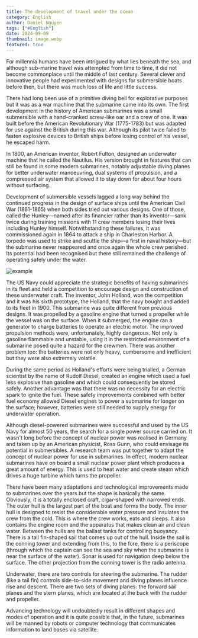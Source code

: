 ```yaml
---
title: The development of travel under the ocean
category: English
author: Daniel Nguyen
tags: ["#English"]
date: 2024-09-09
thumbnail: image.webp
featured: true
---
```


For millennia humans have been intrigued by what lies beneath the sea, and although sub-marine travel was attempted from time to time, it did not become commonplace until the middle of last century. Several clever and innovative people had experimented with designs for submersible boats before then, but there was much loss of life and little success.

There had long been use of a primitive diving bell for explorative purposes but it was as a war machine that the submarine came into its own. The first development in the history of American submarines was a small submersible with a hand-cranked screw-like oar and a crew of one. It was built before the American Revolutionary War (1775-1783) but was adapted for use against the British during this war. Although its pilot twice failed to fasten explosive devices to British ships before losing control of his vessel, he escaped harm.

In 1800, an American inventor, Robert Fulton, designed an underwater machine that he called the Nautilus. His version brought in features that can still be found in some modern submarines, notably adjustable diving planes for better underwater manoeuvring, dual systems of propulsion, and a compressed air system that allowed it to stay down for about four hours without surfacing.

Development of submersible vessels lagged a long way behind the continued progress in the design of surface ships until the American Civil War (1861-1865) when both sides tried out various designs. One of those, called the Hunley—named after its financier rather than its inventor—sank twice during training missions with 11 crew members losing their lives including Hunley himself. Notwithstanding these failures, it was commissioned again in 1864 to attack a ship in Charleston Harbor. A torpedo was used to strike and scuttle the ship—a first in naval history—but the submarine never reappeared and once again the whole crew perished. Its potential had been recognised but there still remained the challenge of operating safely under the water.

![example](./1.png 'example')

The US Navy could appreciate the strategic benefits of having submarines in its fleet and held a competition to encourage design and construction of these underwater craft. The inventor, John Holland, won the competition and it was his sixth prototype, the Holland, that the navy bought and added to its fleet in 1900. This submarine was quite different from previous designs. It was propelled by a gasoline engine that turned a propeller while the vessel was on the surface. When it submerged, the engine ran a generator to charge batteries to operate an electric motor. The improved propulsion methods were, unfortunately, highly dangerous. Not only is gasoline flammable and unstable, using it in the restricted environment of a submarine posed quite a hazard for the crewmen. There was another problem too: the batteries were not only heavy, cumbersome and inefficient but they were also extremely volatile.

During the same period as Holland's efforts were being trialled, a German scientist by the name of Rudolf Diesel, created an engine which used a fuel less explosive than gasoline and which could consequently be stored safely. Another advantage was that there was no necessity for an electric spark to ignite the fuel. These safety improvements combined with better fuel economy allowed Diesel engines to power a submarine for longer on the surface; however, batteries were still needed to supply energy for underwater operation.

Although diesel-powered submarines were successful and used by the US Navy for almost 50 years, the search for a single power source carried on. It wasn't long before the concept of nuclear power was realised in Germany and taken up by an American physicist, Ross Gunn, who could envisage its potential in submersibles. A research team was put together to adapt the concept of nuclear power for use in submarines. In effect, modern nuclear submarines have on board a small nuclear power plant which produces a great amount of energy. This is used to heat water and create steam which drives a huge turbine which turns the propeller.

There have been many adaptations and technological improvements made to submarines over the years but the shape is basically the same. Obviously, it is a totally enclosed craft, cigar-shaped with narrowed ends. The outer hull is the largest part of the boat and forms the body. The inner hull is designed to resist the considerable water pressure and insulates the crew from the cold. This is where the crew works, eats and sleeps. It also contains the engine room and the apparatus that makes clean air and clean water. Between the hulls are the ballast tanks for controlling buoyancy. There is a tall fin-shaped sail that comes up out of the hull. Inside the sail is the conning tower and extending from this, to the fore, there is a periscope (through which the captain can see the sea and sky when the submarine is near the surface of the water). Sonar is used for navigation deep below the surface. The other projection from the conning tower is the radio antenna.

Underwater, there are two controls for steering the submarine. The rudder (like a tail fin) controls side-to-side movement and diving planes influence rise and descent. There are two sets of diving planes: the forward sail planes and the stern planes, which are located at the back with the rudder and propeller.

Advancing technology will undoubtedly result in different shapes and modes of operation and it is quite possible that, in the future, submarines will be manned by robots or computer technology that communicates information to land bases via satellite.